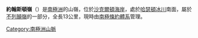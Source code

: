 {{coord|80|8|S|156|40|E|source:GNIS|display=title}}

'''約翰斯頓嶺'''（{{lang-en|Johnstone Ridge}}）是[[南極洲|南極洲]]的山嶺，位於[[沙克爾頓海岸|沙克爾頓海岸]]，處於[[哈瑟頓冰川|哈瑟頓冰川]]南面，屬於[[不列顛嶺|不列顛嶺]]的一部分，全長13公里，現時由[[南極條約體系|南極條約體系]]管理。

{{DEFAULTSORT:Johnstone Ridge}}
[[Category:南極洲山脈|Category:南極洲山脈]]


{{ShackletonCoast-geo-stub}}